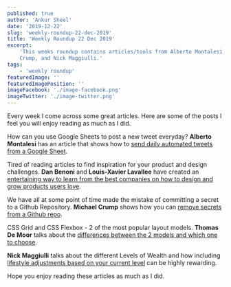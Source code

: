 ```yaml
---
published: true
author: 'Ankur Sheel'
date: '2019-12-22'
slug: 'weekly-roundup-22-dec-2019'
title: 'Weekly Roundup 22 Dec 2019'
excerpt:
    'This weeks roundup contains articles/tools from Alberto Montalesi, Dan Benoni and Louis-Xavier Lavallee, Michael
    Crump, and Nick Maggiulli.'
tags:
    - 'weekly roundup'
featuredImage: ''
featuredImagePosition: ''
imageFacebook: './image-facebook.png'
imageTwitter: './image-twitter.png'
---
```


Every week I come across some great articles. Here are some of the posts I feel you will enjoy reading as much as I did.

How can you use Google Sheets to post a new tweet everyday? **Alberto Montalesi** has an article that shows how to
[send daily automated tweets from a Google Sheet](https://inspiredwebdev.com/article/automate-tweets-from-google-sheet).

Tired of reading articles to find inspiration for your product and design challenges. **Dan Benoni** and **Louis-Xavier
Lavallee** have created an
[entertaining way to learn from the best companies on how to design and grow products users love](https://growth.design/case-studies/).

We have all at some point of time made the mistake of committing a secret to a Github Repository. **Michael Crump**
shows how you can
[remove secrets from a Github repo](https://dev.to/mbcrump/remove-passwords-committed-to-github-on-accident-1oj9).

CSS Grid and CSS Flexbox - 2 of the most popular layout models. **Thomas De Moor** talks about the
[differences between the 2 models and which one to choose](https://dev.to/x-team/css-grid-vs-flexbox-3pp6).

**Nick Maggiulli** talks about the different Levels of Wealth and how including
[lifestyle adjustments based on your current level](https://ofdollarsanddata.com/climbing-the-wealth-ladder/) can be
highly rewarding.

Hope you enjoy reading these articles as much as I did.
